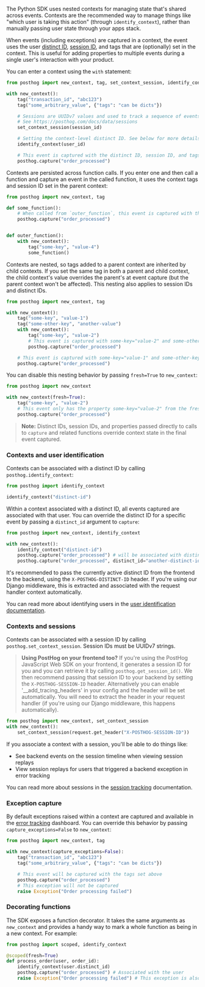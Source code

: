 The Python SDK uses nested contexts for managing state that's shared across events. Contexts are the recommended way to manage things like "which user is taking this action" (through `identify_context`), rather than manually passing user state through your apps stack.

When events (including exceptions) are captured in a context, the event uses the user [distinct ID](/docs/getting-started/identify-users), [session ID](/docs/data/sessions), and tags that are (optionally) set in the context. This is useful for adding properties to multiple events during a single user's interaction with your product.

You can enter a context using the `with` statement:

```python
from posthog import new_context, tag, set_context_session, identify_context

with new_context():
    tag("transaction_id", "abc123")
    tag("some_arbitrary_value", {"tags": "can be dicts"})

    # Sessions are UUIDv7 values and used to track a sequence of events that occur within a single user session
    # See https://posthog.com/docs/data/sessions
    set_context_session(session_id)

    # Setting the context-level distinct ID. See below for more details.
    identify_context(user_id)

    # This event is captured with the distinct ID, session ID, and tags set above
    posthog.capture("order_processed")
```

Contexts are persisted across function calls. If you enter one and then call a function and capture an event in the called function, it uses the context tags and session ID set in the parent context:

```python
from posthog import new_context, tag

def some_function():
    # When called from `outer_function`, this event is captured with the property some-key="value-4"
    posthog.capture("order_processed")


def outer_function():
    with new_context():
        tag("some-key", "value-4")
        some_function()

```

Contexts are nested, so tags added to a parent context are inherited by child contexts. If you set the same tag in both a parent and child context, the child context's value overrides the parent's at event capture (but the parent context won't be affected). This nesting also applies to session IDs and distinct IDs.

```python
from posthog import new_context, tag

with new_context():
    tag("some-key", "value-1")
    tag("some-other-key", "another-value")
    with new_context():
        tag("some-key", "value-2")
        # This event is captured with some-key="value-2" and some-other-key="another-value"
        posthog.capture("order_processed")

    # This event is captured with some-key="value-1" and some-other-key="another-value"
    posthog.capture("order_processed")

```

You can disable this nesting behavior by passing `fresh=True` to `new_context`:

```python
from posthog import new_context

with new_context(fresh=True):
    tag("some-key", "value-2")
    # This event only has the property some-key="value-2" from the fresh context
    posthog.capture("order_processed")

```

> **Note:** Distinct IDs, session IDs, and properties passed directly to calls to `capture` and related functions override context state in the final event captured.

### Contexts and user identification

Contexts can be associated with a distinct ID by calling `posthog.identify_context`:

```python
from posthog import identify_context

identify_context("distinct-id")
```

Within a context associated with a distinct ID, all events captured are associated with that user. You can override the distinct ID for a specific event by passing a `distinct_id` argument to `capture`:

```python
from posthog import new_context, identify_context

with new_context():
    identify_context("distinct-id")
    posthog.capture("order_processed") # will be associated with distinct-id
    posthog.capture("order_processed", distinct_id="another-distinct-id") # will be associated with another-distinct-id
```

It's recommended to pass the currently active distinct ID from the frontend to the backend, using the `X-POSTHOG-DISTINCT-ID` header. If you're using our Django middleware, this is extracted and associated with the request handler context automatically.

You can read more about identifying users in the [user identification documentation](/docs/product-analytics/identify). 

### Contexts and sessions

Contexts can be associated with a session ID by calling `posthog.set_context_session`. Session IDs must be UUIDv7 strings.

> **Using PostHog on your frontend too?** If you're using the PostHog JavaScript Web SDK on your frontend, it generates a session ID for you and you can retrieve it by calling `posthog.get_session_id()`. We then recommend passing that session ID to your backend by setting the `X-POSTHOG-SESSION-ID` header. Alternatively you can enable '__add_tracing_headers' in your config and the header will be set automatically.
> You will need to extract the header in your request handler (if you're using our Django middleware, this happens automatically).

```python
from posthog import new_context, set_context_session
with new_context():
    set_context_session(request.get_header("X-POSTHOG-SESSION-ID"))
```

If you associate a context with a session, you'll be able to do things like:
- See backend events on the session timeline when viewing session replays
- View session replays for users that triggered a backend exception in error tracking

You can read more about sessions in the [session tracking](/docs/data/sessions) documentation.

### Exception capture

By default exceptions raised within a context are captured and available in the [error tracking](/docs/error-tracking) dashboard. You can override this behavior by passing `capture_exceptions=False` to `new_context`:

```python
from posthog import new_context, tag

with new_context(capture_exceptions=False):
    tag("transaction_id", "abc123")
    tag("some_arbitrary_value", {"tags": "can be dicts"})

    # This event will be captured with the tags set above
    posthog.capture("order_processed")
    # This exception will not be captured
    raise Exception("Order processing failed")
```

### Decorating functions

The SDK exposes a function decorator. It takes the same arguments as `new_context` and provides a handy way to mark a whole function as being in a new context. For example:

```python
from posthog import scoped, identify_context

@scoped(fresh=True)
def process_order(user, order_id):
    identify_context(user.distinct_id)
    posthog.capture("order_processed") # Associated with the user
    raise Exception("Order processing failed") # This exception is also captured and associated with the user
```
